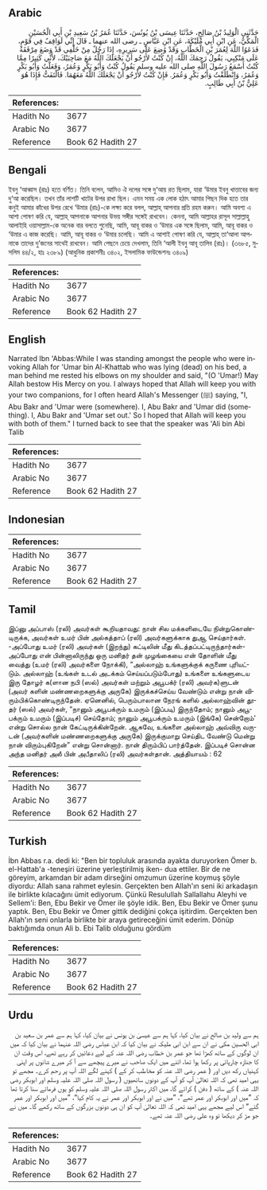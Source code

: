 ## Arabic


<div dir="rtl" lang="ar" style={{fontSize:'larger',backgroundColor:'#f8f9fa',padding:20}}>
حَدَّثَنِي الْوَلِيدُ بْنُ صَالِحٍ، حَدَّثَنَا عِيسَى بْنُ يُونُسَ، حَدَّثَنَا عُمَرُ بْنُ سَعِيدِ بْنِ أَبِي الْحُسَيْنِ الْمَكِّيُّ، عَنِ ابْنِ أَبِي مُلَيْكَةَ، عَنِ ابْنِ عَبَّاسٍ ـ رضى الله عنهما ـ قَالَ إِنِّي لَوَاقِفٌ فِي قَوْمٍ، فَدَعَوُا اللَّهَ لِعُمَرَ بْنِ الْخَطَّابِ وَقَدْ وُضِعَ عَلَى سَرِيرِهِ، إِذَا رَجُلٌ مِنْ خَلْفِي قَدْ وَضَعَ مِرْفَقَهُ عَلَى مَنْكِبِي، يَقُولُ رَحِمَكَ اللَّهُ، إِنْ كُنْتُ لأَرْجُو أَنْ يَجْعَلَكَ اللَّهُ مَعَ صَاحِبَيْكَ، لأَنِّي كَثِيرًا مِمَّا كُنْتُ أَسْمَعُ رَسُولَ اللَّهِ صلى الله عليه وسلم يَقُولُ كُنْتُ وَأَبُو بَكْرٍ وَعُمَرُ، وَفَعَلْتُ وَأَبُو بَكْرٍ وَعُمَرُ، وَانْطَلَقْتُ وَأَبُو بَكْرٍ وَعُمَرُ‏.‏ فَإِنْ كُنْتُ لأَرْجُو أَنْ يَجْعَلَكَ اللَّهُ مَعَهُمَا‏.‏ فَالْتَفَتُّ فَإِذَا هُوَ عَلِيُّ بْنُ أَبِي طَالِبٍ‏.‏
</div>
<div style={{backgroundColor:'#f8f9fa',padding:20, marginBottom: 10}}><table> <thead> <tr> <th>References:</th> <th></th> </tr> </thead> <tbody><tr><td>Hadith No</td><td>3677</td></tr><tr><td>Arabic No</td><td>3677</td></tr><tr><td>Reference</td><td>Book 62 Hadith 27</td></tr></tbody></table></div>

## Bengali


<div dir="ltr" lang="bn" style={{fontSize:'larger',backgroundColor:'#f8f9fa',padding:20}}>
ইবনু ‘আব্বাস (রাঃ) হতে বর্ণিত­­। তিনি বলেন, আমিও ঐ দলের সঙ্গে দু‘আয় রত ছিলাম, যারা ‘উমার ইবনু খাত্তাবের জন্য দু‘আ করেছিল। তখন তাঁর লাশটি খাটের উপর রাখা ছিল। এমন সময় এক লোক হঠাৎ আমার পিছন দিক হতে তার কনুই আমার কাঁধের উপর রেখে ‘উমার (রাঃ)-কে লক্ষ্য করে বলল, আল্লাহ্ আপনার প্রতি রহম করুন। আমি অবশ্য এ আশা পোষণ করি যে, আল্লাহ্ আপনাকে আপনার উভয় সঙ্গীর সঙ্গেই রাখবেন। কেননা, আমি আল্লাহর রাসূল সাল্লাল্লাহু আলাইহি ওয়াসাল্লাম-কে অনেক বার বলতে শুনেছি, আমি, আবূ বাকর ও ‘উমার এক সঙ্গে ছিলাম, আমি, আবূ বাকর ও ‘উমার এ কাজ করেছি। আমি, আবূ বাকর ও ‘উমার চলেছি। আমি এ আশাই পোষণ করি যে, আল্লাহ্ তা‘আলা আপনাকে তাদের দু’জনের সাথেই রাখবেন। আমি পেছনে চেয়ে দেখলাম, তিনি ‘আলী ইবনু আবূ তালিব (রাঃ)। (৩৬৮৫, মুসলিম ৪৪/২, হাঃ ২৩৮৯) (আধুনিক প্রকাশনীঃ ৩৪০২, ইসলামিক ফাউন্ডেশনঃ ৩৪০৯)
</div>
<div style={{backgroundColor:'#f8f9fa',padding:20, marginBottom: 10}}><table> <thead> <tr> <th>References:</th> <th></th> </tr> </thead> <tbody><tr><td>Hadith No</td><td>3677</td></tr><tr><td>Arabic No</td><td>3677</td></tr><tr><td>Reference</td><td>Book 62 Hadith 27</td></tr></tbody></table></div>

## English


<div dir="ltr" lang="en" style={{fontSize:'larger',backgroundColor:'#f8f9fa',padding:20}}>
Narrated Ibn 'Abbas:While I was standing amongst the people who were invoking Allah for 'Umar bin Al-Khattab who was lying (dead) on his bed, a man behind me rested his elbows on my shoulder and said, "(O 'Umar!) May Allah bestow His Mercy on you. I always hoped that Allah will keep you with your two companions, for I often heard Allah's Messenger (ﷺ) saying, "I, Abu Bakr and 'Umar were (somewhere). I, Abu Bakr and 'Umar did (something). I, Abu Bakr and 'Umar set out.' So I hoped that Allah will keep you with both of them." I turned back to see that the speaker was 'Ali bin Abi Talib
</div>
<div style={{backgroundColor:'#f8f9fa',padding:20, marginBottom: 10}}><table> <thead> <tr> <th>References:</th> <th></th> </tr> </thead> <tbody><tr><td>Hadith No</td><td>3677</td></tr><tr><td>Arabic No</td><td>3677</td></tr><tr><td>Reference</td><td>Book 62 Hadith 27</td></tr></tbody></table></div>

## Indonesian


<div dir="ltr" lang="id" style={{fontSize:'larger',backgroundColor:'#f8f9fa',padding:20}}>

</div>
<div style={{backgroundColor:'#f8f9fa',padding:20, marginBottom: 10}}><table> <thead> <tr> <th>References:</th> <th></th> </tr> </thead> <tbody><tr><td>Hadith No</td><td>3677</td></tr><tr><td>Arabic No</td><td>3677</td></tr><tr><td>Reference</td><td>Book 62 Hadith 27</td></tr></tbody></table></div>

## Tamil


<div dir="ltr" lang="ta" style={{fontSize:'larger',backgroundColor:'#f8f9fa',padding:20}}>
இப்னு அப்பாஸ் (ரலி) அவர்கள் கூறியதாவது: நான் சில மக்களிடையே நின்றுகொண்டிருக்க, அவர்கள் உமர் பின் அல்கத்தாப் (ரலி) அவர்களுக்காக துஆ செய்தார்கள். -அப்போது உமர் (ரலி) அவர்கள் (இறந்து) கட்டிலின் மீது கிடத்தப்பட்டிருந்தார்கள்- அப்போது என் பின்னாலிருந்து ஒரு மனிதர் தன் முழங்கையை என் தோளின் மீது வைத்து (உமர் (ரலி) அவர்களை நோக்கி), “அல்லாஹ் உங்களுக்குக் கருணை புரியட்டும். அல்லாஹ் (உங்கள் உடல் அடக்கம் செய்யப்படும்போது) உங்களை உங்களுடைய இரு தோழர் க(ளான நபி (ஸல்) அவர்கள் மற்றும் அபூபக்ர் (ரலி) அவர்க)ளுடன் (அவர் களின் மண்ணறைகளுக்கு அருகே) இருக்கச்செய்ய வேண்டும் என்று நான் விரும்பிக்கொண்டிருந்தேன். ஏனெனில், பெரும்பாலான நேரங் களில் அல்லாஹ்வின் தூதர் (ஸல்) அவர்கள், “நானும் அபூபக்ரும் உமரும் (இப்படி) இருந்தோம்; நானும் அபூபக்ரும் உமரும் (இப்படிச்) செய்தோம்; நானும் அபூபக்ரும் உமரும் (இங்கே) சென்றோம்' என்று சொல்ல நான் கேட்டிருக்கின்றேன். ஆகவே, உங்களை அல்லாஹ் அவ்விரு வருடன் (அவர்களின் மண்ணறைகளுக்கு அருகே) இருக்குமாறு செய்திட வேண்டு மென்று நான் விரும்புகிறேன்” என்று சொன்னார். நான் திரும்பிப் பார்த்தேன். இப்படிச் சொன்ன அந்த மனிதர் அலீ பின் அபீதாலிப் (ரலி) அவர்கள்தான். அத்தியாயம் : 62
</div>
<div style={{backgroundColor:'#f8f9fa',padding:20, marginBottom: 10}}><table> <thead> <tr> <th>References:</th> <th></th> </tr> </thead> <tbody><tr><td>Hadith No</td><td>3677</td></tr><tr><td>Arabic No</td><td>3677</td></tr><tr><td>Reference</td><td>Book 62 Hadith 27</td></tr></tbody></table></div>

## Turkish


<div dir="ltr" lang="tr" style={{fontSize:'larger',backgroundColor:'#f8f9fa',padding:20}}>
İbn Abbas r.a. dedi ki: "Ben bir topluluk arasında ayakta duruyorken Ömer b. el-Hattab'a -teneşiri üzerine yerleştirilmiş iken- dua ettiler. Bir de ne göreyim, arkamdan bir adam dirseğini omzumun üzerine koymuş şöyle diyordu: Allah sana rahmet eylesin. Gerçekten ben Allah'ın seni iki arkadaşın ile birlikte kılacağını ümit ediyorum. Çünkü Resulullah Sallallahu Aleyhi ve Sellem'i: Ben, Ebu Bekir ve Ömer ile şöyle idik. Ben, Ebu Bekir ve Ömer şunu yaptık. Ben, Ebu Bekir ve Ömer gittik dediğini çokça işitirdim. Gerçekten ben Allah'ın seni onlarla birlikte bir araya getireceğini ümit ederim. Dönüp baktığımda onun Ali b. Ebi Talib olduğunu gördüm
</div>
<div style={{backgroundColor:'#f8f9fa',padding:20, marginBottom: 10}}><table> <thead> <tr> <th>References:</th> <th></th> </tr> </thead> <tbody><tr><td>Hadith No</td><td>3677</td></tr><tr><td>Arabic No</td><td>3677</td></tr><tr><td>Reference</td><td>Book 62 Hadith 27</td></tr></tbody></table></div>

## Urdu


<div dir="rtl" lang="ur" style={{fontSize:'larger',backgroundColor:'#f8f9fa',padding:20}}>
ہم سے ولید بن صالح نے بیان کیا، کہا ہم سے عیسیٰ بن یونس نے بیان کیا، کہا ہم سے عمر بن سعید بن ابی الحسین مکی نے ان سے ابن ابی ملیکہ نے بیان کیا کہ ابن عباس رضی اللہ عنہما نے بیان کیا کہ میں ان لوگوں کے ساتھ کھڑا تھا جو عمر بن خطاب رضی اللہ عنہ کے لیے دعائیں کر رہے تھے، اس وقت ان کا جنازہ چارپائی پر رکھا ہوا تھا، اتنے میں ایک صاحب نے میرے پیچھے سے آ کر میرے شانوں پر اپنی کہنیاں رکھ دیں اور ( عمر رضی اللہ عنہ کو مخاطب کر کے ) کہنے لگے اللہ آپ پر رحم کرے۔ مجھے تو یہی امید تھی کہ اللہ تعالیٰ آپ کو آپ کے دونوں ساتھیوں ( رسول اللہ صلی اللہ علیہ وسلم اور ابوبکر رضی اللہ عنہ ) کے ساتھ ( دفن ) کرائے گا، میں اکثر رسول اللہ صلی اللہ علیہ وسلم کو یوں فرماتے سنا کرتا تھا کہ ”میں اور ابوبکر اور عمر تھے“، ”میں نے اور ابوبکر اور عمر نے یہ کام کیا“، ”میں اور ابوبکر اور عمر گئے“ اس لیے مجھے یہی امید تھی کہ اللہ تعالیٰ آپ کو ان ہی دونوں بزرگوں کے ساتھ رکھے گا۔ میں نے جو مڑ کر دیکھا تو وہ علی رضی اللہ عنہ تھے۔
</div>
<div style={{backgroundColor:'#f8f9fa',padding:20, marginBottom: 10}}><table> <thead> <tr> <th>References:</th> <th></th> </tr> </thead> <tbody><tr><td>Hadith No</td><td>3677</td></tr><tr><td>Arabic No</td><td>3677</td></tr><tr><td>Reference</td><td>Book 62 Hadith 27</td></tr></tbody></table></div>